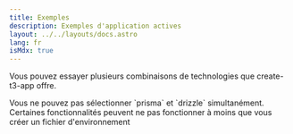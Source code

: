 ```yaml
---
title: Exemples
description: Exemples d'application actives
layout: ../../layouts/docs.astro
lang: fr
isMdx: true
---
```



Vous pouvez essayer plusieurs combinaisons de technologies que create-t3-app offre.

<Callout type="info">
  Vous ne pouvez pas sélectionner `prisma` et `drizzle` simultanément.
</Callout>

<Form />

<Callout type="warning">
  Certaines fonctionnalités peuvent ne pas fonctionner à moins que vous créer un
  fichier d'environnement
</Callout>
